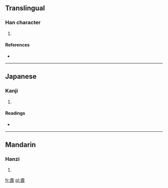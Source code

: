 ==Translingual==

===Han character===
{{Han char|rn=67|rad=文|as=06|sn=10|four=|canj=卜大尸十 (YKSJ)}}

# {{defn|Han|sort=文06}}

====References====
* {{Han ref|kx=0477.040|dkj=13459|dj=0835.010|hdz=32170.060|uh=658A|ud=25994}}

----

==Japanese==

===Kanji===
{{ja-kanji|grade=|rs=文06}}

# {{defn|Japanese|sort=文06}}

====Readings====
* {{ja-readings|on=[[せい]] (sei)|kun=[[ひとしい]] (hitoshii), [[あたる]] (ataru), [[はやい]] (hayai)}}

----

==Mandarin==

===Hanzi===
{{cmn-hanzi|pin=[[qí]] ([[qi2]])|wg=ch'i<sup>2</sup>}}

# {{defn|Mandarin|sort=文06}}

[[fr:斊]]
[[pl:斊]]